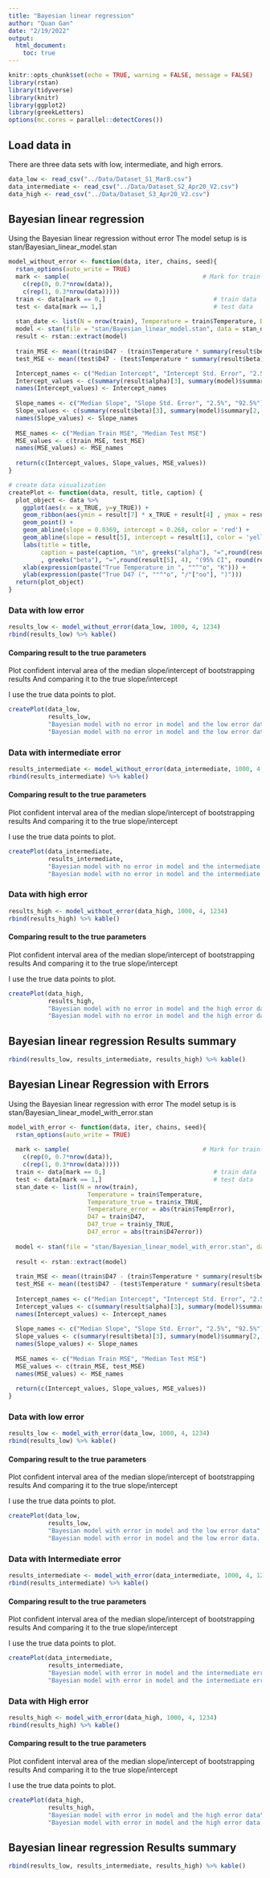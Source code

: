 ```yaml
---
title: "Bayesian linear regression"
author: "Quan Gan"
date: "2/19/2022"
output: 
  html_document:
    toc: true
---
```


```r
knitr::opts_chunk$set(echo = TRUE, warning = FALSE, message = FALSE)
library(rstan)
library(tidyverse)
library(knitr)
library(ggplot2)
library(greekLetters)
options(mc.cores = parallel::detectCores())

```

## Load data in
There are three data sets with low, intermediate, and high errors.
```r
data_low <- read_csv("../Data/Dataset_S1_Mar8.csv")
data_intermediate <- read_csv("../Data/Dataset_S2_Apr20_V2.csv")
data_high <- read_csv("../Data/Dataset_S3_Apr20_V2.csv")
```

## Bayesian linear regression

Using the Bayesian linear regression without error
The model setup is is stan/Bayesian_linear_model.stan

```R
model_without_error <- function(data, iter, chains, seed){
  rstan_options(auto_write = TRUE)
  mark <- sample(                                     # Mark for train-test
    c(rep(0, 0.7*nrow(data)), 
    c(rep(1, 0.3*nrow(data)))))      
  train <- data[mark == 0,]                              # train data
  test <- data[mark == 1,]                               # test data
  
  stan_date <- list(N = nrow(train), Temperature = train$Temperature, D47 = train$D47)
  model <- stan(file = "stan/Bayesian_linear_model.stan", data = stan_date, iter = iter, chains = chains, seed = seed)
  result <- rstan::extract(model)
  
  train_MSE <- mean((train$D47 - (train$Temperature * summary(result$beta)[3] + summary(result$alpha)[3]))^2)    # Train set MSE
  test_MSE <- mean((test$D47 - (test$Temperature * summary(result$beta)[3] + summary(result$alpha)[3]))^2)# Test set MSE

  Intercept_names <- c("Median Intercept", "Intercept Std. Error", "2.5%", "92.5%")
  Intercept_values <- c(summary(result$alpha)[3], summary(model)$summary[1, 2], summary(result$alpha)[2],summary(result$alpha)[5])
  names(Intercept_values) <- Intercept_names
  
  Slope_names <- c("Median Slope", "Slope Std. Error", "2.5%", "92.5%")
  Slope_values <- c(summary(result$beta)[3], summary(model)$summary[2, 2], summary(result$beta)[2],summary(result$beta)[5])
  names(Slope_values) <- Slope_names
  
  MSE_names <- c("Median Train MSE", "Median Test MSE")
  MSE_values <- c(train_MSE, test_MSE)
  names(MSE_values) <- MSE_names
  
  return(c(Intercept_values, Slope_values, MSE_values))
}

# create data visualization
createPlot <- function(data, result, title, caption) {
  plot_object <- data %>% 
    ggplot(aes(x = x_TRUE, y=y_TRUE)) + 
    geom_ribbon(aes(ymin = result[7] * x_TRUE + result[4] , ymax = result[8] * x_TRUE + result[3]), fill = "orange") +
    geom_point() +
    geom_abline(slope = 0.0369, intercept = 0.268, color = 'red') +
    geom_abline(slope = result[5], intercept = result[1], color = 'yellow') + 
    labs(title = title,
         caption = paste(caption, "\n", greeks("alpha"), "=",round(result[1], 4), "(95% CI", round(result[3], 4),"-", round(result[4],4), ")\n"
         , greeks("beta"), "=",round(result[5], 4), "(95% CI", round(result[7], 4),"-", round(result[8],4), ")" ))+ 
    xlab(expression(paste("True Temperature in ", ""^"o", "K"))) + 
    ylab(expression(paste("True D47 (", ""^"o", "/"["oo"], ")"))) 
  return(plot_object)
}

```


### Data with low error
```r
results_low <- model_without_error(data_low, 1000, 4, 1234) 
rbind(results_low) %>% kable()
```



#### Comparing result to the true parameters
Plot confident interval area of the median slope/intercept of bootstrapping results
And comparing it to the true slope/intercept

I use the true data points to plot.
```r
createPlot(data_low, 
           results_low, 
           "Bayesian model with no error in model and the low error data", 
           "Bayesian model with no error in model and the low error data. Red line as true coefficient. Yellow is Bayesian fitted coefficient")
```

### Data with intermediate error
```r
results_intermediate <- model_without_error(data_intermediate, 1000, 4, 1234) 
rbind(results_intermediate) %>% kable()
```

#### Comparing result to the true parameters
Plot confident interval area of the median slope/intercept of bootstrapping results
And comparing it to the true slope/intercept

I use the true data points to plot.
```r
createPlot(data_intermediate, 
           results_intermediate, 
           "Bayesian model with no error in model and the intermediate error data", 
           "Bayesian model with no error in model and the intermediate error data. Red line as true coefficient. Yellow is Bayesian fitted coefficient")
```

### Data with high error
```r
results_high <- model_without_error(data_high, 1000, 4, 1234) 
rbind(results_high) %>% kable()
```

#### Comparing result to the true parameters
Plot confident interval area of the median slope/intercept of bootstrapping results
And comparing it to the true slope/intercept

I use the true data points to plot.
```r
createPlot(data_high, 
           results_high, 
           "Bayesian model with no error in model and the high error data", 
           "Bayesian model with no error in model and the high error data. Red line as true coefficient. Yellow is Bayesian fitted coefficient")
```

## Bayesian linear regression Results summary
```r
rbind(results_low, results_intermediate, results_high) %>% kable()
```

## Bayesian Linear Regression with Errors

Using the Bayesian linear regression with error
The model setup is is stan/Bayesian_linear_model_with_error.stan

```r
model_with_error <- function(data, iter, chains, seed){
  rstan_options(auto_write = TRUE)
  
  mark <- sample(                                     # Mark for train-test
    c(rep(0, 0.7*nrow(data)), 
    c(rep(1, 0.3*nrow(data)))))      
  train <- data[mark == 0,]                              # train data
  test <- data[mark == 1,]                               # test data
  stan_date <- list(N = nrow(train), 
                      Temperature = train$Temperature, 
                      Temperature_true = train$x_TRUE,
                      Temperature_error = abs(train$TempError),
                      D47 = train$D47,
                      D47_true = train$y_TRUE,
                      D47_error = abs(train$D47error))
  
  model <- stan(file = "stan/Bayesian_linear_model_with_error.stan", data = stan_date, iter = iter, chains = chains, seed = seed)
  
  result <- rstan::extract(model)
  
  train_MSE <- mean((train$D47 - (train$Temperature * summary(result$beta)[3] + summary(result$alpha)[3]))^2)    # Train set MSE
  test_MSE <- mean((test$D47 - (test$Temperature * summary(result$beta)[3] + summary(result$alpha)[3]))^2)# Test set MSE
  
  Intercept_names <- c("Median Intercept", "Intercept Std. Error", "2.5%", "92.5%")
  Intercept_values <- c(summary(result$alpha)[3], summary(model)$summary[1, 2], summary(result$alpha)[2],summary(result$alpha)[5])
  names(Intercept_values) <- Intercept_names
  
  Slope_names <- c("Median Slope", "Slope Std. Error", "2.5%", "92.5%")
  Slope_values <- c(summary(result$beta)[3], summary(model)$summary[2, 2], summary(result$beta)[2],summary(result$beta)[5])
  names(Slope_values) <- Slope_names
  
  MSE_names <- c("Median Train MSE", "Median Test MSE")
  MSE_values <- c(train_MSE, test_MSE)
  names(MSE_values) <- MSE_names
  
  return(c(Intercept_values, Slope_values, MSE_values))
}
```

### Data with low error
```r
results_low <- model_with_error(data_low, 1000, 4, 1234) 
rbind(results_low) %>% kable()

```

#### Comparing result to the true parameters
Plot confident interval area of the median slope/intercept of bootstrapping results
And comparing it to the true slope/intercept

I use the true data points to plot.
```r
createPlot(data_low, 
           results_low, 
           "Bayesian model with error in model and the low error data", 
           "Bayesian model with error in model and the low error data. Red line as true coefficient. Yellow is Bayesian fitted coefficient")
```


### Data with Intermediate error
```r
results_intermediate <- model_with_error(data_intermediate, 1000, 4, 1234) 
rbind(results_intermediate) %>% kable()
```

#### Comparing result to the true parameters
Plot confident interval area of the median slope/intercept of bootstrapping results
And comparing it to the true slope/intercept

I use the true data points to plot.
```r
createPlot(data_intermediate, 
           results_intermediate, 
           "Bayesian model with error in model and the intermediate error data", 
           "Bayesian model with error in model and the intermediate error data. Red line as true coefficient. Yellow is Bayesian fitted coefficient")
```

### Data with High error
```r
results_high <- model_with_error(data_high, 1000, 4, 1234) 
rbind(results_high) %>% kable()

```

#### Comparing result to the true parameters
Plot confident interval area of the median slope/intercept of bootstrapping results
And comparing it to the true slope/intercept

I use the true data points to plot.
```r
createPlot(data_high, 
           results_high, 
           "Bayesian model with error in model and the high error data", 
           "Bayesian model with error in model and the high error data. Red line as true coefficient. Yellow is Bayesian fitted coefficient")
```

## Bayesian linear regression Results summary
```r
rbind(results_low, results_intermediate, results_high) %>% kable()
```




